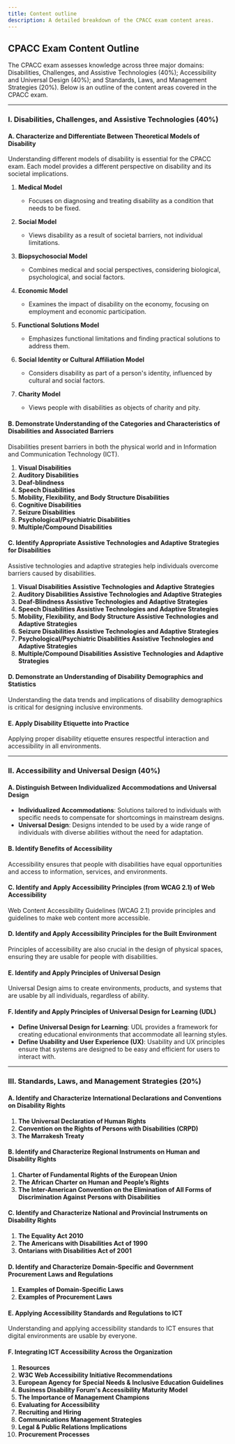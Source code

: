 ```yaml
---
title: Content outline
description: A detailed breakdown of the CPACC exam content areas.
---
```


## CPACC Exam Content Outline

The CPACC exam assesses knowledge across three major domains: Disabilities, Challenges, and Assistive Technologies (40%); Accessibility and Universal Design (40%); and Standards, Laws, and Management Strategies (20%). Below is an outline of the content areas covered in the CPACC exam.

---

### I. Disabilities, Challenges, and Assistive Technologies (40%)

#### A. Characterize and Differentiate Between Theoretical Models of Disability

Understanding different models of disability is essential for the CPACC exam. Each model provides a different perspective on disability and its societal implications.

1. **Medical Model**

   - Focuses on diagnosing and treating disability as a condition that needs to be fixed.

2. **Social Model**

   - Views disability as a result of societal barriers, not individual limitations.

3. **Biopsychosocial Model**

   - Combines medical and social perspectives, considering biological, psychological, and social factors.

4. **Economic Model**

   - Examines the impact of disability on the economy, focusing on employment and economic participation.

5. **Functional Solutions Model**

   - Emphasizes functional limitations and finding practical solutions to address them.

6. **Social Identity or Cultural Affiliation Model**

   - Considers disability as part of a person's identity, influenced by cultural and social factors.

7. **Charity Model**
   - Views people with disabilities as objects of charity and pity.

#### B. Demonstrate Understanding of the Categories and Characteristics of Disabilities and Associated Barriers

Disabilities present barriers in both the physical world and in Information and Communication Technology (ICT).

1. **Visual Disabilities**
2. **Auditory Disabilities**
3. **Deaf-blindness**
4. **Speech Disabilities**
5. **Mobility, Flexibility, and Body Structure Disabilities**
6. **Cognitive Disabilities**
7. **Seizure Disabilities**
8. **Psychological/Psychiatric Disabilities**
9. **Multiple/Compound Disabilities**

#### C. Identify Appropriate Assistive Technologies and Adaptive Strategies for Disabilities

Assistive technologies and adaptive strategies help individuals overcome barriers caused by disabilities.

1. **Visual Disabilities Assistive Technologies and Adaptive Strategies**
2. **Auditory Disabilities Assistive Technologies and Adaptive Strategies**
3. **Deaf-Blindness Assistive Technologies and Adaptive Strategies**
4. **Speech Disabilities Assistive Technologies and Adaptive Strategies**
5. **Mobility, Flexibility, and Body Structure Assistive Technologies and Adaptive Strategies**
6. **Seizure Disabilities Assistive Technologies and Adaptive Strategies**
7. **Psychological/Psychiatric Disabilities Assistive Technologies and Adaptive Strategies**
8. **Multiple/Compound Disabilities Assistive Technologies and Adaptive Strategies**

#### D. Demonstrate an Understanding of Disability Demographics and Statistics

Understanding the data trends and implications of disability demographics is critical for designing inclusive environments.

#### E. Apply Disability Etiquette into Practice

Applying proper disability etiquette ensures respectful interaction and accessibility in all environments.

---

### II. Accessibility and Universal Design (40%)

#### A. Distinguish Between Individualized Accommodations and Universal Design

- **Individualized Accommodations**: Solutions tailored to individuals with specific needs to compensate for shortcomings in mainstream designs.
- **Universal Design**: Designs intended to be used by a wide range of individuals with diverse abilities without the need for adaptation.

#### B. Identify Benefits of Accessibility

Accessibility ensures that people with disabilities have equal opportunities and access to information, services, and environments.

#### C. Identify and Apply Accessibility Principles (from WCAG 2.1) of Web Accessibility

Web Content Accessibility Guidelines (WCAG 2.1) provide principles and guidelines to make web content more accessible.

#### D. Identify and Apply Accessibility Principles for the Built Environment

Principles of accessibility are also crucial in the design of physical spaces, ensuring they are usable for people with disabilities.

#### E. Identify and Apply Principles of Universal Design

Universal Design aims to create environments, products, and systems that are usable by all individuals, regardless of ability.

#### F. Identify and Apply Principles of Universal Design for Learning (UDL)

- **Define Universal Design for Learning**: UDL provides a framework for creating educational environments that accommodate all learning styles.
- **Define Usability and User Experience (UX)**: Usability and UX principles ensure that systems are designed to be easy and efficient for users to interact with.

---

### III. Standards, Laws, and Management Strategies (20%)

#### A. Identify and Characterize International Declarations and Conventions on Disability Rights

1. **The Universal Declaration of Human Rights**
2. **Convention on the Rights of Persons with Disabilities (CRPD)**
3. **The Marrakesh Treaty**

#### B. Identify and Characterize Regional Instruments on Human and Disability Rights

1. **Charter of Fundamental Rights of the European Union**
2. **The African Charter on Human and People’s Rights**
3. **The Inter-American Convention on the Elimination of All Forms of Discrimination Against Persons with Disabilities**

#### C. Identify and Characterize National and Provincial Instruments on Disability Rights

1. **The Equality Act 2010**
2. **The Americans with Disabilities Act of 1990**
3. **Ontarians with Disabilities Act of 2001**

#### D. Identify and Characterize Domain-Specific and Government Procurement Laws and Regulations

1. **Examples of Domain-Specific Laws**
2. **Examples of Procurement Laws**

#### E. Applying Accessibility Standards and Regulations to ICT

Understanding and applying accessibility standards to ICT ensures that digital environments are usable by everyone.

#### F. Integrating ICT Accessibility Across the Organization

1. **Resources**
2. **W3C Web Accessibility Initiative Recommendations**
3. **European Agency for Special Needs & Inclusive Education Guidelines**
4. **Business Disability Forum's Accessibility Maturity Model**
5. **The Importance of Management Champions**
6. **Evaluating for Accessibility**
7. **Recruiting and Hiring**
8. **Communications Management Strategies**
9. **Legal & Public Relations Implications**
10. **Procurement Processes**
